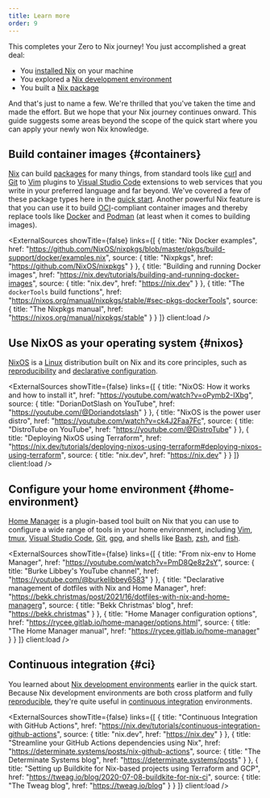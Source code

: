 ```yaml
---
title: Learn more
order: 9
---
```


This completes your Zero to Nix journey!
You just accomplished a great deal:

* You [installed Nix][install] on your machine
* You explored a [Nix development environment][env]
* You built a [Nix package][pkg]

And that's just to name a few.
We're thrilled that you've taken the time and made the effort.
But we hope that your Nix journey continues onward.
This guide suggests some areas beyond the scope of the quick start where you can apply your newly won Nix knowledge.

## Build container images \{#containers}

[Nix] can build [packages] for many things, from standard tools like [curl] and [Git] to [Vim] plugins to [Visual Studio Code][code] extensions to web services that you write in your preferred language and far beyond.
We've covered a few of these package types here in the [quick start][start].
Another powerful Nix feature is that you can use it to build [OCI]-compliant container images and thereby replace tools like [Docker] and [Podman] (at least when it comes to building images).

<ExternalSources showTitle={false} links={[
  {
    title: "Nix Docker examples",
    href: "https://github.com/NixOS/nixpkgs/blob/master/pkgs/build-support/docker/examples.nix",
    source: {
      title: "Nixpkgs",
      href: "https://github.com/NixOS/nixpkgs"
    }
  },
  {
    title: "Building and running Docker images",
    href: "https://nix.dev/tutorials/building-and-running-docker-images",
    source: {
      title: "nix.dev",
      href: "https://nix.dev"
    }
  },
  {
    title: "The `dockerTools` build functions",
    href: "https://nixos.org/manual/nixpkgs/stable/#sec-pkgs-dockerTools",
    source: {
      title: "The Nixpkgs manual",
      href: "https://nixos.org/manual/nixpkgs/stable"
    }
  }
]} client:load />


## Use NixOS as your operating system \{#nixos}

[NixOS] is a [Linux] distribution built on Nix and its core principles, such as [reproducibility] and [declarative configuration][declarative].

<ExternalSources showTitle={false} links={[
  {
    title: "NixOS: How it works and how to install it",
    href: "https://youtube.com/watch?v=oPymb2-IXbg",
    source: {
      title: "DorianDotSlash on YouTube",
      href: "https://youtube.com/@Doriandotslash"
    }
  },
  {
    title: "NixOS is the power user distro",
    href: "https://youtube.com/watch?v=ck4J2Faa7Fc",
    source: {
      title: "DistroTube on YouTube",
      href: "https://youtube.com/@DistroTube"
    }
  },
  {
    title: "Deploying NixOS using Terraform",
    href: "https://nix.dev/tutorials/deploying-nixos-using-terraform#deploying-nixos-using-terraform",
    source: {
      title: "nix.dev",
      href: "https://nix.dev"
    }
  }
]} client:load />

## Configure your home environment \{#home-environment}

[Home Manager][home] is a plugin-based tool built on Nix that you can use to configure a wide range of tools in your home environment, including [Vim], [tmux], [Visual Studio Code][code], [Git], [gpg], and shells like [Bash], [zsh], and [fish].

<ExternalSources showTitle={false} links={[
  {
    title: "From nix-env to Home Manager",
    href: "https://youtube.com/watch?v=PmD8Qe8z2sY",
    source: {
      title: "Burke Libbey's YouTube channel",
      href: "https://youtube.com/@burkelibbey6583"
    }
  },
  {
    title: "Declarative management of dotfiles with Nix and Home Manager",
    href: "https://bekk.christmas/post/2021/16/dotfiles-with-nix-and-home-managerg",
    source: {
      title: "Bekk Christmas' blog",
      href: "https://bekk.christmas"
    }
  },
  {
    title: "Home Manager configuration options",
    href: "https://rycee.gitlab.io/home-manager/options.html",
    source: {
      title: "The Home Manager manual",
      href: "https://rycee.gitlab.io/home-manager"
    }
  }
]} client:load />

## Continuous integration \{#ci}

You learned about [Nix development environments][env] earlier in the quick start.
Because Nix development environments are both cross platform and fully [reproducible][reproducibility], they're quite useful in [continuous integration][ci] environments.

<ExternalSources showTitle={false} links={[
  {
    title: "Continuous Integration with GitHub Actions",
    href: "https://nix.dev/tutorials/continuous-integration-github-actions",
    source: {
      title: "nix.dev",
      href: "https://nix.dev"
    }
  },
  {
    title: "Streamline your GitHub Actions dependencies using Nix",
    href: "https://determinate.systems/posts/nix-github-actions",
    source: {
      title: "The Determinate Systems blog",
      href: "https://determinate.systems/posts"
    }
  },
  {
    title: "Setting up Buildkite for Nix-based projects using Terraform and GCP",
    href: "https://tweag.io/blog/2020-07-08-buildkite-for-nix-ci",
    source: {
      title: "The Tweag blog",
      href: "https://tweag.io/blog"
    }
  }
]} client:load />

[bash]: https://gnu.org/software/bash
[ci]: https://en.wikipedia.org/wiki/Continuous_integration
[code]: https://code.visualstudio.com
[curl]: https://curl.se
[declarative]: /concepts/declarative
[docker]: https://docker.com
[env]: /start/nix-develop
[fish]: https://fishshell.com
[git]: https://git-scm.com
[gpg]: https://gnupg.org
[home]: https://github.com/nix-community/home-manager
[install]: /start/install
[linux]: https://www.kernel.org/
[nix]: /concepts/nix
[nixos]: /concepts/nixos
[oci]: https://opencontainers.org
[packages]: /concepts/packages
[pkg]: /start/nix-build-nixpkgs
[podman]: https://podman.io
[reproducibility]: /concepts/reproducibility
[start]: /start
[tmux]: https://github.com/tmux/tmux
[vim]: https://vim.org
[zsh]: https://zsh.org
